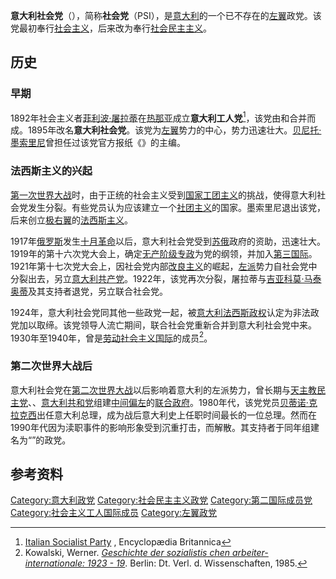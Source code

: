 {{for|2007年成立的意大利社会党|意大利社会党 (2007年)}}
{{Infobox political party
| colorcode      = red
| party_name     = 意大利社会党
| native_name    = Partito Socialista Italiano
| logo           = <!-- 檔案不存在 Italian Socialist Party (Logo).svg ，可從英文維基百科取得 -->
| caption = 党徽（1987年至1994年）
| 创始人= [[菲利波·屠拉蒂|菲利波·屠拉蒂]]<br>{{le|安德烈埃·科斯塔|Andrea Costa}}<br>{{le|安娜·库里西奥夫|Anna Kuliscioff}}
| 领袖= [[菲利波·屠拉蒂|菲利波·屠拉蒂]]<br>{{link-en|尼古拉·邦巴奇|Nicola Bombacci}}<br>{{le|科斯坦蒂诺·拉扎里|Costantino Lazzari}}<br>[[彼得罗·南尼|彼得罗·南尼]]<br>[[亚历山德罗·佩尔蒂尼|亚历山德罗·佩尔蒂尼]]<br>{{le|弗朗切斯科·代·马蒂诺|Francesco De Martino}}<br>[[贝蒂诺·克拉克西|贝蒂诺·克拉克西]]<br>[[朱利亚诺·阿马托|朱利亚诺·阿马托]]
| foundation     = 1892年8月14日
| dissolution    = 1994年11月13日
| merger         = {{link-en|意大利劳动党|Italian Labour Party}}<br>{{link-en|意大利革命社会党|Italian Revolutionary Socialist Party}}
| successor      = {{link-en|意大利社会主义者|Italian Socialists}}
| newspaper      = {{link-en|前进报 (意大利)|Avanti! (Italian newspaper)|前进报}}
| membership_year= 1991年
| membership     = 674057<ref>{{cite web |url=http://www.cattaneo.org/archivi/adele/iscritti.xls |title=存档副本 |accessdate=2011-08-13  |deadurl=yes |archiveurl=https://web.archive.org/web/20131110124209/http://www.cattaneo.org/archivi/adele/iscritti.xls |archivedate=2013-11-10 }}</ref>
| ideology       = 1921年以前：<br>[[革命社会主义|革命社会主义]]<br>1921年至1976年：<br>[[民主社会主义|民主社会主义]]<br>1976年以后：<br>[[社会民主主义|社会民主主义]]<ref name="SpottsWieser1986">{{cite book|author1=Frederic Spotts|author2=Theodor Wieser|title=Italy: A Difficult Democracy: A Survey of Italian Politics|url=https://books.google.com/books?id=b33LtunhiZ4C&pg=PA68|accessdate=24 August 2012|date=30 April 1986|publisher=Cambridge University Press|isbn=978-0-521-31511-1|pages=68, 80|archive-date=2016-05-08|archive-url=https://web.archive.org/web/20160508090628/https://books.google.com/books?id=b33LtunhiZ4C&pg=PA68|dead-url=no}}</ref>
| position       = 1921年前：<br>[[左翼|左翼]]至[[极左翼|极左翼]]<br>1921年至1976年：<br>[[左翼|左翼]]<br>1976年以后：<br>[[中间偏左|中间偏左]]
| national       = {{le|民族解放委员会|National Liberation Committee}}（1943-47)<br>{{le|意大利人民民主阵线|Popular Democratic Front (Italy)}}（1947-56）<br>{{le|有机中左翼|Organic Centre-left}}（1962–76)<br>{{le|意大利统一社会党|Unified Socialist Party (Italy)}}（1966–71)<br>{{link-it|五方联盟|Pentapartito}}（1980–91)<br>{{link-it|四方联盟|Pentapartito#Seggi parlamentari del Quadripartito}}（1991-94）<br>{{link-it|意大利进步联盟|Alleanza dei Progressisti}}（1994）
| international  = [[社会党国际|社会党国际]]
| european       = [[欧洲社会党|欧洲社会党]]
| europarl       = [[社会主义者和民主人士进步联盟|社会主义者和民主人士进步联盟]]
| colours        = {{Color box|red|border=darkgray}} [[红色|红色]]
| country        = 意大利
}}
'''意大利社会党'''（{{lang-it|Partito Socialista Italiano}}），简称'''社会党'''（PSI），是[[意大利|意大利]]的一个已不存在的[[左翼|左翼]]政党。该党最初奉行[[社会主义|社会主义]]，后来改为奉行[[社会民主主义|社会民主主义]]。
== 历史 ==
=== 早期 ===
1892年社会主义者[[菲利波·屠拉蒂|菲利波·屠拉蒂]]在[[热那亚|热那亚]]成立'''意大利工人党'''<ref name=britannica>[http://www.britannica.com/topic/Italian-Socialist-Party Italian Socialist Party] {{Wayback|url=http://www.britannica.com/topic/Italian-Socialist-Party |date=20161011213552 }}, Encyclopædia Britannica</ref>，该党由{{link-en|意大利劳动党|Italian Labour Party}}和{{link-en|意大利革命社会主义党|Italian Revolutionary Socialist Party}}合并而成。1895年改名'''意大利社会党'''。该党为[[左派|左翼]]势力的中心，势力迅速壮大。[[贝尼托·墨索里尼|贝尼托·墨索里尼]]曾担任过该党官方报纸《{{link-en|前进! (意大利报刊)|Avanti! (Italian newspaper)|前进！}}》的主编。

=== 法西斯主义的兴起 ===
[[第一次世界大战|第一次世界大战]]时，由于正统的社会主义受到[[国家工团主义|国家工团主义]]的挑战，使得意大利社会党发生分裂。有些党员认为应该建立一个[[社团主义|社团主义]]的国家。墨索里尼退出该党，后来创立[[極右派|极右翼]]的[[法西斯主义|法西斯主义]]。

1917年[[俄罗斯|俄罗斯]]发生[[十月革命|十月革命]]以后，意大利社会党受到[[苏俄|苏俄]]政府的资助，迅速壮大。1919年的第十六次党大会上，确定[[无产阶级专政|无产阶级专政]]为党的纲领，并加入[[第三国际|第三国际]]。1921年第十七次党大会上，因社会党内部[[改良主义|改良主义]]的崛起，[[左派|左派]]势力自社会党中分裂出去，另立[[意大利共产党|意大利共产党]]。1922年，该党再次分裂，屠拉蒂与[[吉亚科莫·马泰奥蒂|吉亚科莫·马泰奥蒂]]及其支持者退党，另立联合社会党。

1924年，意大利社会党同其他一些政党一起，被[[墨索里尼内阁|意大利法西斯政权]]认定为非法政党加以取缔。该党领导人流亡期间，联合社会党重新合并到意大利社会党中来。1930年至1940年，曾是[[社会主义工人国际|劳动社会主义国际]]的成员<ref>Kowalski, Werner. ''[https://books.google.com/books?id=83QdPwAACAAJ Geschichte der sozialistis chen arbeiter-internationale: 1923 - 19]''. Berlin: Dt. Verl. d. Wissenschaften, 1985.</ref>。

=== 第二次世界大战后 ===
意大利社会党在[[第二次世界大战|第二次世界大战]]以后影响着意大利的左派势力，曾长期与[[天主教民主党|天主教民主党]]、{{link-en|意大利民主社会党|Italian Democratic Socialist Party}}、[[意大利共和党|意大利共和党]]组建[[中间偏左|中间偏左]]的[[联合政府|联合政府]]。1980年代，该党党员[[贝蒂诺·克拉克西|贝蒂诺·克拉克西]]出任意大利总理，成为战后意大利史上任职时间最长的一位总理。然而在1990年代因为渎职事件的影响形象受到沉重打击，而解散。其支持者于同年组建名为“{{link-en|意大利社会主义者|Italian Socialists}}”的政党。

== 参考资料 ==
{{reflist}}

[[Category:意大利政党|Category:意大利政党]]
[[Category:社会民主主义政党|Category:社会民主主义政党]]
[[Category:第二国际成员党|Category:第二国际成员党]]
[[Category:社会主义工人国际成员|Category:社会主义工人国际成员]]
[[Category:左翼政党|Category:左翼政党]]